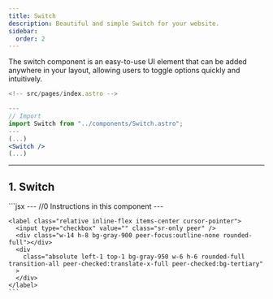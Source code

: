 ```yaml
---
title: Switch
description: Beautiful and simple Switch for your website.
sidebar:
  order: 2
---
```



The switch component is an easy-to-use UI element that can be added anywhere in your layout, allowing users to toggle options quickly and intuitively.

```jsx
<!-- src/pages/index.astro -->

---
// Import
import Switch from "../components/Switch.astro";
---
(...)
<Switch />
(...)

```
---

## 1. Switch

<Tabs>
  <TabItem label="Preview">
    <div class="flex justify-center">
      <Switch />
    </div>
  </TabItem>
  <TabItem label="Code">
    ```jsx
    <!-- src/components/Switch.astro -->
    ---
    //0 Instructions in this component
    ---

    <label class="relative inline-flex items-center cursor-pointer">
      <input type="checkbox" value="" class="sr-only peer" />
      <div class="w-14 h-8 bg-gray-900 peer-focus:outline-none rounded-full"></div>
      <div
        class="absolute left-1 top-1 bg-gray-950 w-6 h-6 rounded-full transition-all peer-checked:translate-x-full peer-checked:bg-tertiary"
      >
      </div>
    </label>
    ```
  </TabItem>
</Tabs> 